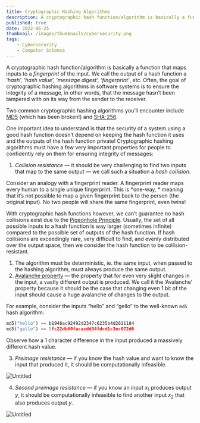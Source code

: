 ```yaml
---
title: Cryptographic Hashing Algorithms
description: A cryptographic hash function/algorithm is basically a function that maps inputs to a fingerprint of the input.
published: true
date: 2022-06-25
thumbnail: /images/thumbnails/cybersecurity.png
tags:
    - Cybersecurity
    - Computer Science
---
```


A cryptographic hash function/algorithm is basically a function that maps inputs to a *fingerprint* of the input. We call the output of a hash function a ‘*hash’, ‘hash value’, ‘message digest’, ‘fingerprint’*, etc. Often, the goal of cryptographic hashing algorithms in software systems is to ensure the integrity of a message, in other words, that the message hasn’t been tampered with on its way from the sender to the receiver.

Two common cryptographic hashing algorithms you’ll encounter include [MD5](https://en.wikipedia.org/wiki/MD5) (which has been broken!) and [SHA-256](https://en.wikipedia.org/wiki/SHA-2).  

One important idea to understand is that the security of a system using a good hash function doesn’t depend on keeping the hash function it uses and the outputs of the hash function private! Cryptographic hashing algorithms must have a few very important properties for people to confidently rely on them for ensuring integrity of messages:

1. *Collision resistance* — it should be very challenging to find two inputs that map to the same output — we call such a situation a *hash collision*. 

Consider an analogy with a fingerprint reader. A fingerprint reader maps every human to a single unique fingerprint. This is *one-way, * meaning that it’s not possible to map a given fingerprint back to the person (the original input). No two people will share the same fingerprint, even twins!

With cryptographic hash functions however, we can’t guarantee no hash collisions exist due to the [Pigeonhole Principle](https://en.wikipedia.org/wiki/Pigeonhole_principle). Usually, the set of all possible inputs to a hash function is way larger (sometimes infinite) compared to the possible set of outputs of the hash function. If hash collisions are exceedingly rare, very difficult to find, and evenly distributed over the output space, then we consider the hash function to be collision-resistant.

1. The algorithm must be deterministic, ie. the same input, when passed to the hashing algorithm, must always produce the same output.
2. [Avalanche property](https://en.wikipedia.org/wiki/Avalanche_effect) — the property that for even very slight changes in the input, a vastly different output is produced. We call it the ‘Avalanche’ property because it should be the case that changing even 1 bit of the input should cause a huge avalanche of changes to the output.

For example, consider the inputs “hello” and “gello” to the well-known `md5` hash algorithm: 

```python
md5("hello") == b1946ac92492d2347c6235b4d2611184 
md5("gello") == 5fc22db60facacdd34fdcd1c3ec072d6
```

Observe how a 1 character difference in the input produced a massively different hash value.

3. *Preimage resistance* — if you know the hash value and want to know the input that produced it, it should be computationally infeasible.

![Untitled](https://s3.us-west-2.amazonaws.com/secure.notion-static.com/2368c63a-f3fe-4f44-bd38-615297eb4f4f/Untitled.png?X-Amz-Algorithm=AWS4-HMAC-SHA256&X-Amz-Content-Sha256=UNSIGNED-PAYLOAD&X-Amz-Credential=AKIAT73L2G45EIPT3X45%2F20220410%2Fus-west-2%2Fs3%2Faws4_request&X-Amz-Date=20220410T010602Z&X-Amz-Expires=86400&X-Amz-Signature=bc31e63e47389fc6f83908e11161e1504bc01164eb5b5154e2fce7efd2697a41&X-Amz-SignedHeaders=host&response-content-disposition=filename%20%3D%22Untitled.png%22&x-id=GetObject)

4. *Second preimage resistance* — if you know an input $x_1$ produces output $y$, it should be computationally infeasible to find another input $x_2$ that also produces output $y$.

![Untitled](https://s3.us-west-2.amazonaws.com/secure.notion-static.com/b5aa8ca5-f2d1-4d86-b769-4a0cc3c8302a/Untitled.png?X-Amz-Algorithm=AWS4-HMAC-SHA256&X-Amz-Content-Sha256=UNSIGNED-PAYLOAD&X-Amz-Credential=AKIAT73L2G45EIPT3X45%2F20220410%2Fus-west-2%2Fs3%2Faws4_request&X-Amz-Date=20220410T010604Z&X-Amz-Expires=86400&X-Amz-Signature=0aac752c30d030c8a69bf20dbd43077124e2ec44d147ab3c9365b2381a8fdc00&X-Amz-SignedHeaders=host&response-content-disposition=filename%20%3D%22Untitled.png%22&x-id=GetObject)
